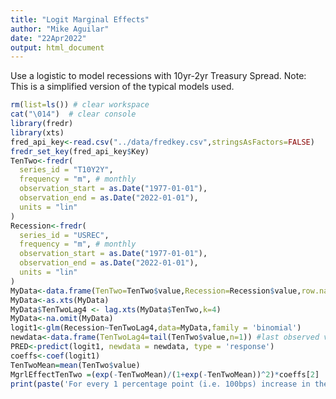 ```yaml
---
title: "Logit Marginal Effects"
author: "Mike Aguilar"
date: "22Apr2022"
output: html_document
---
```



Use a logistic to model recessions with 10yr-2yr Treasury Spread. Note: This is a simplified version of the typical models used. 
```r
rm(list=ls()) # clear workspace
cat("\014")  # clear console
library(fredr)
library(xts)
fred_api_key<-read.csv("../data/fredkey.csv",stringsAsFactors=FALSE)
fredr_set_key(fred_api_key$Key)
TenTwo<-fredr(
  series_id = "T10Y2Y",
  frequency = "m", # monthly
  observation_start = as.Date("1977-01-01"),
  observation_end = as.Date("2022-01-01"),
  units = "lin"
)
Recession<-fredr(
  series_id = "USREC",
  frequency = "m", # monthly
  observation_start = as.Date("1977-01-01"),
  observation_end = as.Date("2022-01-01"),
  units = "lin"
)
MyData<-data.frame(TenTwo=TenTwo$value,Recession=Recession$value,row.names = Recession$date)
MyData<-as.xts(MyData)
MyData$TenTwoLag4 <- lag.xts(MyData$TenTwo,k=4)
MyData<-na.omit(MyData)
logit1<-glm(Recession~TenTwoLag4,data=MyData,family = 'binomial')
newdata<-data.frame(TenTwoLag4=tail(TenTwo$value,n=1)) #last observed value of 10-2yr
PRED<-predict(logit1, newdata = newdata, type = 'response')
coeffs<-coef(logit1)
TenTwoMean=mean(TenTwo$value)
MgrlEffectTenTwo =(exp(-TenTwoMean)/(1+exp(-TenTwoMean))^2)*coeffs[2]
print(paste('For every 1 percentage point (i.e. 100bps) increase in the 10-2yr spread, the probability of a recession changes by ', MgrlEffectTenTwo,' %'))

```